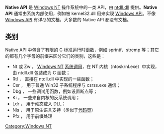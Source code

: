 '''Native API''' 是 [[Windows_NT|Windows NT]] 操作系统中的一类 API，由 [[Windows系統函式庫#Ntdll.dll|ntdll.dll]] 提供。'''Native API''' 通常由系统内部使用，例如被 kernel32.dll 用来实现 [[Windows_API|Windows API]]。不像 [[Windows_API|Windows API]] 有详尽的文档，大多数的 Native API 都没有文档。

==类别==
Native API 中包含了有限的 C 标准运行时函数，例如 sprintf、strcmp 等；其它的都有几个字母的前缀来区分它们的类别，这些是：
* Nt 或 Zw ， [[Windows_NT|Windows NT]] [[系统调用|系统调用]]，在 NT 内核（ntoskrnl.exe）中实现，由 ntdll.dll 包装成为 C 函数；
* Rtl ， 直接在 ntdll.dll 中实现的一些函数；
* Csr ， 用于普通 Win32 子系统程序与 csrss.exe 通信；
* Dbg ， 一些调试用函数，例如设置断点等；
* Ki ， 一些来自内核的反系统调用；
* Ldr ， 用于动态载入 DLL；
* Nls ， 用于原生语言支持（类似于[[代码页|代码页]]）
* Pfx ， 用于前缀处理


[[Category:Windows_NT|Category:Windows NT]]